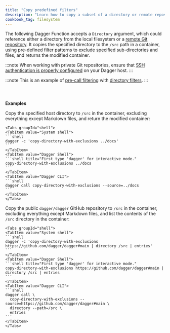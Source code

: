 ```yaml
---
title: "Copy predefined filters"
description: "Learn how to copy a subset of a directory or remote repository to a container using pre-defined filters with Dagger."
cookbook_tag: filesystem
---
```


The following Dagger Function accepts a `Directory` argument, which could reference either a directory from the local filesystem or a [remote Git repository](../../extending/remote-repositories.mdx). It copies the specified directory to the `/src` path in a container, using pre-defined filter patterns to exclude specified sub-directories and files, and returns the modified container.

:::note
When working with private Git repositories, ensure that [SSH authentication is properly configured](../../extending/remote-repositories.mdx#ssh-authentication) on your Dagger host.
:::

:::note
This is an example of [pre-call filtering](../../extending/fs-filters.mdx#pre-call-filtering) with [directory filters](../../extending/fs-filters.mdx).
:::

<Tabs groupId="language" queryString="sdk">
<TabItem value="go" label="Go">

```go file=../../../snippets/copy-filter-dir-pre/go/main.go
```

</TabItem>
<TabItem value="python" label="Python">

```python file=../../../snippets/copy-filter-dir-pre/python/main.py
```

</TabItem>
<TabItem value="typescript" label="TypeScript">

```typescript file=../../../snippets/copy-filter-dir-pre/typescript/index.ts
```

</TabItem>
</Tabs>

**Examples**

Copy the specified host directory to `/src` in the container, excluding everything except Markdown files, and return the modified container:

    <Tabs groupId="shell">
    <TabItem value="System shell">
    ```shell
    dagger -c 'copy-directory-with-exclusions ../docs'
    ```
    </TabItem>
    <TabItem value="Dagger Shell">
    ```shell title="First type 'dagger' for interactive mode."
    copy-directory-with-exclusions ../docs
    ```
    </TabItem>
    <TabItem value="Dagger CLI">
    ```shell
    dagger call copy-directory-with-exclusions --source=../docs
    ```
    </TabItem>
    </Tabs>

Copy the public `dagger/dagger` GitHub repository to `/src` in the container, excluding everything except Markdown files, and list the contents of the `/src` directory in the container:

    <Tabs groupId="shell">
    <TabItem value="System shell">
    ```shell
    dagger -c 'copy-directory-with-exclusions https://github.com/dagger/dagger#main | directory /src | entries'
    ```
    </TabItem>
    <TabItem value="Dagger Shell">
    ```shell title="First type 'dagger' for interactive mode."
    copy-directory-with-exclusions https://github.com/dagger/dagger#main | directory /src | entries
    ```
    </TabItem>
    <TabItem value="Dagger CLI">
    ```shell
    dagger call \
      copy-directory-with-exclusions --source=https://github.com/dagger/dagger#main \
      directory --path=/src \
      entries
    ```
    </TabItem>
    </Tabs>
